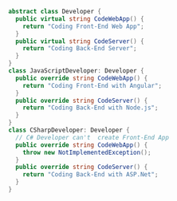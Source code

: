 ```csharp
abstract class Developer {
  public virtual string CodeWebApp() {
    return "Coding Front-End Web App";
  }
  public virtual string CodeServer() {
    return "Coding Back-End Server";
  }
}
class JavaScriptDeveloper: Developer {
  public override string CodeWebApp() {
    return "Coding Front-End with Angular";
  }
  public override string CodeServer() {
    return "Coding Back-End with Node.js";
  }
}
class CSharpDeveloper: Developer {
  // C# Developer can't  create Front-End App
  public override string CodeWebApp() {
    throw new NotImplementedException();
  }
  public override string CodeServer() {
    return "Coding Back-End with ASP.Net";
  }
}
```